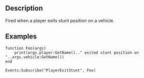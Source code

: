 {{Lua/Event|
  arguments = [[Lua/Server/Player|Player]] player, [[Lua/Server/Vehicle|Vehicle]] vehicle
}}

==Description==

Fired when a player exits stunt position on a vehicle.

==Examples==

<syntaxhighlight>
function Foo(args)
	print(args.player:GetName().." exited stunt position on "..args.vehicle:GetName())
end

Events:Subscribe("PlayerExitStunt", Foo)
</syntaxhighlight>